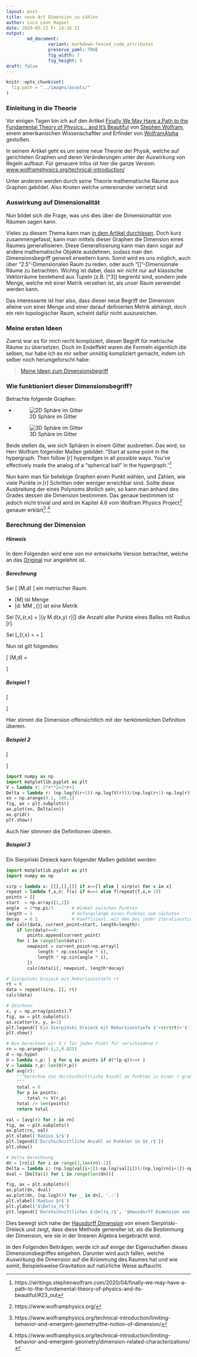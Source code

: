 ```yaml
---
layout: post
title: neue Art Dimension zu zählen
author: Luca Leon Happel
date: 2020-05-22 Fr 14:16 21
output:
        md_document:
                variant: markdown-fenced_code_attributes
                preserve_yaml: TRUE
                fig_width: 7
                fig_height: 5
draft: false
---
```

```r
knitr::opts_chunk$set(
  fig.path = "../images/assets/"
)
```


### Einleitung in die Theorie

Vor einigen Tagen bin ich auf den Artikel
[Finally We May Have a Path to the Fundamental Theory of Physics… and It’s Beautiful](https://writings.stephenwolfram.com/2020/04/finally-we-may-have-a-path-to-the-fundamental-theory-of-physics-and-its-beautiful/)
von [Stephen Wolfram](https://www.stephenwolfram.com/), einem
amerikanischen Wissenschaftler
und Erfinder von [WolframAlpha](https://www.wolframalpha.com/) gestoßen.

In seinem Artikel geht es um seine neue Theorie der Physik, welche auf
gerichteten Graphen und deren Veränderungen unter der Auswirkung von
Regeln aufbaut. Für genauere Infos ist hier die ganze Version:
[www.wolframphysics.org/technical-introduction/](https://www.wolframphysics.org/technical-introduction/)

Unter anderem werden durch seine Theorie mathematische Räume
aus Graphen gebildet. Also Knoten welche untereinander vernetzt sind.

### Auswirkung auf Dimensionalität

Nun bildet sich die Frage, was uns dies über die Dimensionalität von
Räumen sagen kann.

Vieles zu diesem Thema kann man [in dem Artikel durchlesen](https://writings.stephenwolfram.com/2020/04/finally-we-may-have-a-path-to-the-fundamental-theory-of-physics-and-its-beautiful/#23_out).
Doch kurz zusammengefasst, kann man mittels dieser Graphen die Dimension
eines Raumes generallisieren. Diese Generallisierung kann man dann
sogar auf andere mathematische Objekte ausdehnen, sodass man den
Dimensionsbegriff generell erweitern kann. Somit wird es uns möglich, auch
über "2.5"-Dimensionalen Raum zu reden, oder auch "\[\pi\]"-Dimensionale
Räume zu betrachten. Wichtig ist dabei, dass wir nicht nur auf klassische
Vektorräume bestehend aus Tupeln (z.B. \[\mathbb{R}^3\]) begrentz sind,
sondern jede Menge, welche mit einer Metrik versehen ist, als unser
Raum verwendet werden kann.

Das interessante ist hier also, dass dieser neue Begriff der Dimension
alleine von einer Menge und einer darauf definierten Metrik abhängt,
doch ein rein topologischer Raum, scheint dafür nicht auszureichen.

### Meine ersten Ideen

Zuerst war es für mich recht kompliziert, diesen Begriff für metrische
Räume zu übersetzen. Doch im Endeffekt waren die Formeln eigentlich die
selben, nur habe ich es mir selber unnötig kompliziert gemacht, indem
ich selber noch herumgeforscht habe:

<blockquote class="imgur-embed-pub" lang="en" data-id="a/3yjeSPI"><a href="//imgur.com/a/3yjeSPI">Meine Ideen zum Dimensionsbegriff</a></blockquote><script async src="//s.imgur.com/min/embed.js" charset="utf-8"></script>

### Wie funktioniert dieser Dimensionsbegriff?

Betrachte folgende Graphen:

- ![2D Sphäre im Gitter](https://writings.stephenwolfram.com/data/uploads/2020/04/0414img31.png)
- ![3D Sphäre im Gitter](https://writings.stephenwolfram.com/data/uploads/2020/04/0414img32.png)

Beide stellen da, wie sich Sphären in einem Gitter ausbreiten. Das wird,
so Herr Wolfram folgender Maßen gebildet: "Start at some point in the
hypergraph. Then follow \[r\] hyperedges in all possible ways.
You’ve effectively made the analog of a “spherical ball” in the hypergraph."^[https://writings.stephenwolfram.com/2020/04/finally-we-may-have-a-path-to-the-fundamental-theory-of-physics-and-its-beautiful/#23_out]

Nun kann man für beliebige Graphen einen Punkt wählen, und Zählen, wie
viele Punkte in \[r\] Schritten oder weniger erreichbar sind.
Sollte diese Ausbreitung der eines Polynoms ähnlich sein, so kann
man anhand des Grades dessen die Dimension bestimmen. Das genaue bestimmen
ist jedoch nicht trivial und wird im Kapitel 4.6 vom
Wolfram Physics Project^[https://www.wolframphysics.org/]
genauer erklärt^[https://www.wolframphysics.org/technical-introduction/limiting-behavior-and-emergent-geometry/the-notion-of-dimension/] ^[https://www.wolframphysics.org/technical-introduction/limiting-behavior-and-emergent-geometry/dimension-related-characterizations/]

### Berechnung der Dimension

##### Hinweis

In dem Folgenden wird eine von mir entwickelte Version betrachtet,
welche an das [Original](https://www.wolframphysics.org/technical-introduction/limiting-behavior-and-emergent-geometry/the-notion-of-dimension/)
nur angelehnt ist.

##### Berechnung

Sei \[ (M,d) \] ein metrischer Raum.

- \[M\] ist Menge
- \[d: M\times M \rightarrow \mathbb{R}_{\ge 0}\] ist eine Metrik

Sei \[V_{r,x} = |\{y \in M \mid d(x,y) \le r\}|\] die Anzahl aller Punkte
eines Balles mit Radius \[r\].

Sei \[\Delta_{r,x} = \frac{\log(V_{r+1,x})-\log(V_{r,x})}{\log(r+1)-\log(r)} = \frac{\log\frac{V_{r+1,x}}{V_{r+1,x}}}{\log{\frac{r+1}{r}}}\].

Nun ist gilt folgendes:

\[
\text{dim}(M,d) = \begin{cases}
    \lim_{r\rightarrow \infty}\Delta_{r,x} & \text{wenn}\> |M|\ge\infty \wedge |V_{r,x}|<\infty\\
    \lim_{r\rightarrow \infty}\Delta_{r,x} & \text{(?) wenn}\> |M|\ge\infty \wedge |V_{r,x}|\ge\infty\\
    \begin{gather}
    v\in\mathbb{R}_{\ge 0} \text{ mit } \\
    |\{\Delta_{v\pm\epsilon,x}\}| = \max |\{\Delta_{w\pm\epsilon,x}\}|\\
    \forall \epsilon,w\in\mathbb{R}_{\ge 0}
    \end{gather} & \text{wenn}\> |M|<\infty
\end{cases}
\]

##### Beispiel 1

\[
\begin{aligned}
    M      & = \mathbb{Z} \\
    d(x,y) & = |x+y| \\
    V_{r,x}& = 2r \\
    \Delta_{r,x} &= \frac{- \log{\left(2 r \right)} + \log{\left(2 r + 2 \right)}}{- \log{\left(r \right)} + \log{\left(r + 1 \right)}} \\
    \lim_{r\rightarrow\infty}\Delta_{r,x} &= 1
\end{aligned}
\]

Hier stimmt die Dimension offensichtlich mit der herkömmlichen
Definition überein.

##### Beispiel 2

\[
\begin{aligned}
    M      & = \mathbb{Z}^2 \\
    d(x,y) & = |x_1+y_1 + x_2+y_2| \\
    V_{r,x}& = 2r^2+2r+1 \quad\forall x\in M\\
    \Delta_{r,x} &= \frac{\log{\left(2 r + 2 \left(r + 1\right)^{2} + 3 \right)} - \log{\left(2 r^{2} + 2 r + 1 \right)}}{- \log{\left(r \right)} + \log{\left(r + 1 \right)}} \\
    \lim_{r\rightarrow\infty}\Delta_{r,x} &= 2
\end{aligned}
\]

```python
import numpy as np
import matplotlib.pyplot as plt
V = lambda r: 2*r**2+2*r+1
Delta = lambda r: (np.log(V(r+1))-np.log(V(r)))/(np.log(r+1)-np.log(r))
xn = np.arange(0.1, 100,1)
fig, ax = plt.subplots()
ax.plot(xn, Delta(xn))
ax.grid()
plt.show()
```

Auch hier stimmen die Definitionen überein.

##### Beispiel 3

Ein Sierpiński Dreieck kann folgender Maßen gebildet werden:

```python
import matplotlib.pyplot as plt
import numpy as np

sirp = lambda x: [[],[],[]] if x==[] else [ sirp(v) for v in x]
repeat = lambda f,x,n: f(x) if n==1 else f(repeat(f,x,n-1))
points = []
start  = np.array([1,1])
angle  = 2*np.pi/3       # Winkel zwischen Punkten
length = 1               # Anfangslänge eines Punktes zum nächsten
decay  = 0.5             # Koeffizient, mit dem bei jeder Iterationstiefe die Länge zwischen Punkten sinkt
def calc(data, current_point=start, length=length):
    if len(data)==0:
        points.append(current_point)
    for i in range(len(data)):
        newpoint = current_point+np.array([
            length * np.cos(angle * i),
            length * np.sin(angle * i),
        ])
        calc(data[i], newpoint, length*decay)

# Sierpiński Dreieck mit Rekursionstiefe rt
rt = 6
data = repeat(sirp, [], rt)
calc(data)

# Zeichnen
x, y = np.array(points).T
fig, ax = plt.subplots()
ax.scatter(x, y, s=1)
plt.legend(['Ein Sierpiński Dreieck mit Rekursionstiefe $'+str(rt)+'$'])
plt.show()

# Nun berechnen wir V_r für jeden Punkt für verschiedene r
rn = np.arange(0.1,2,0.025)
d = np.hypot
U = lambda r,p: [ q for q in points if d(*(p-q))<=r ]
V = lambda r,p: len(U(r,p))
def avg(r):
    """berechne die durchschnittliche Anzahl an Punkten in einer r großen Umgebung
    """
    total = 0
    for p in points:
        total += V(r,p)
    total /= len(points)
    return total

val = [avg(r) for r in rn]
fig, ax = plt.subplots()
ax.plot(rn, val)
plt.xlabel('Radius $r$')
plt.legend(['Durchschnittliche Anzahl an Punkten in $V_r$'])
plt.show()

# Delta berechnung
dn = [rn[i] for i in range(1,len(rn)-1)]
Delta = lambda i: (np.log(val[i+1])-np.log(val[i]))/(np.log(rn[i+1])-np.log(rn[i]))
dval = [Delta(i) for i in range(len(dn))]

fig, ax = plt.subplots()
ax.plot(dn, dval)
ax.plot(dn, [np.log2(3) for _ in dn], '.:')
plt.xlabel('Radius $r$')
plt.ylabel('$\Delta_r$')
plt.legend(['Durchschnittliches $\Delta_r$', '$Hausdorff Dimension von Sierpiński-Dreieck\approx\log_2(3)$'])
```

Dies bewegt sich nahe der [Hausdorff Dimension](https://de.wikipedia.org/wiki/Hausdorff-Dimension)
von einem Sierpiński-Dreieck und zeigt, dass diese Methode genereller
ist, als die Bestimmung der Dimension, wie sie in der linearen Algebra
beigebracht wird.

In den Folgenden Beiträgen, werde ich auf einige der Eigenschaften dieses
Dimensionsbegriffes eingehen. Darunter wird auch fallen, welche Auswirkung
die Dimension auf die Krümmung des Raumes hat und wie somit, Beispielsweise
Gravitation auf natürliche Weise auftaucht.
